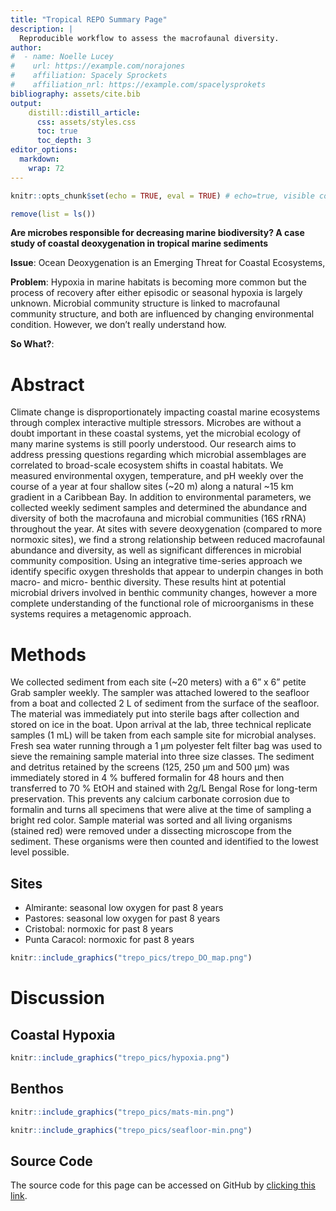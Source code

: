 ```yaml
---
title: "Tropical REPO Summary Page"
description: |
  Reproducible workflow to assess the macrofaunal diversity. 
author:
#  - name: Noelle Lucey
#    url: https://example.com/norajones
#    affiliation: Spacely Sprockets
#    affiliation_nrl: https://example.com/spacelysprokets
bibliography: assets/cite.bib
output:
    distill::distill_article:
      css: assets/styles.css
      toc: true
      toc_depth: 3
editor_options: 
  markdown: 
    wrap: 72
---
```


```r
knitr::opts_chunk$set(echo = TRUE, eval = TRUE) # echo=true, visible code, eval=true, with output

remove(list = ls())
```

**Are microbes responsible for decreasing marine biodiversity? A case
study of coastal deoxygenation in tropical marine sediments**

**Issue**: Ocean Deoxygenation is an Emerging Threat for Coastal
Ecosystems,

**Problem**: Hypoxia in marine habitats is becoming more common but the
process of recovery after either episodic or seasonal hypoxia is largely
unknown. Microbial community structure is linked to macrofaunal
community structure, and both are influenced by changing environmental
condition. However, we don't really understand how.

**So What?**:

# Abstract

Climate change is disproportionately impacting coastal marine ecosystems
through complex interactive multiple stressors. Microbes are without a
doubt important in these coastal systems, yet the microbial ecology of
many marine systems is still poorly understood. Our research aims to
address pressing questions regarding which microbial assemblages are
correlated to broad-scale ecosystem shifts in coastal habitats. We
measured environmental oxygen, temperature, and pH weekly over the
course of a year at four shallow sites (\~20 m) along a natural \~15 km
gradient in a Caribbean Bay. In addition to environmental parameters, we
collected weekly sediment samples and determined the abundance and
diversity of both the macrofauna and microbial communities (16S rRNA)
throughout the year. At sites with severe deoxygenation (compared to
more normoxic sites), we find a strong relationship between reduced
macrofaunal abundance and diversity, as well as significant differences
in microbial community composition. Using an integrative time-series
approach we identify specific oxygen thresholds that appear to underpin
changes in both macro- and micro- benthic diversity. These results hint
at potential microbial drivers involved in benthic community changes,
however a more complete understanding of the functional role of
microorganisms in these systems requires a metagenomic approach.

# Methods

We collected sediment from each site (\~20 meters) with a 6" x 6" petite
Grab sampler weekly. The sampler was attached lowered to the seafloor
from a boat and collected 2 L of sediment from the surface of the
seafloor. The material was immediately put into sterile bags after
collection and stored on ice in the boat. Upon arrival at the lab, three
technical replicate samples (1 mL) will be taken from each sample site
for microbial analyses. Fresh sea water running through a 1 μm polyester
felt filter bag was used to sieve the remaining sample material into
three size classes. The sediment and detritus retained by the screens
(125, 250 μm and 500 μm) was immediately stored in 4 % buffered formalin
for 48 hours and then transferred to 70 % EtOH and stained with 2g/L
Bengal Rose for long-term preservation. This prevents any calcium
carbonate corrosion due to formalin and turns all specimens that were
alive at the time of sampling a bright red color. Sample material was
sorted and all living organisms (stained red) were removed under a
dissecting microscope from the sediment. These organisms were then
counted and identified to the lowest level possible.

## Sites

-   Almirante: seasonal low oxygen for past 8 years\
-   Pastores: seasonal low oxygen for past 8 years\
-   Cristobal: normoxic for past 8 years\
-   Punta Caracol: normoxic for past 8 years

```r
knitr::include_graphics("trepo_pics/trepo_DO_map.png")
```

# Discussion

## Coastal Hypoxia

```r
knitr::include_graphics("trepo_pics/hypoxia.png")
```

## Benthos

```r
knitr::include_graphics("trepo_pics/mats-min.png")
```

```r
knitr::include_graphics("trepo_pics/seafloor-min.png")
```

## Source Code {.appendix}

The source code for this page can be accessed on GitHub by [clicking
this
link](https://github.com/tropical-repo/web/blob/master/trepo-physical.Rmd).
